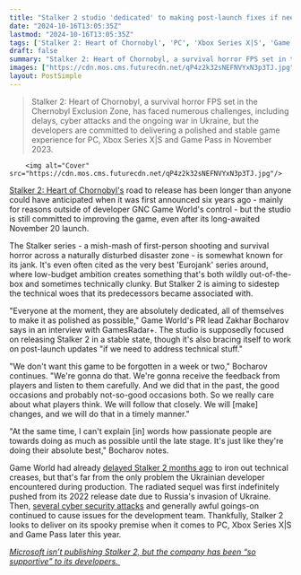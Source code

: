 ```yaml
---
title: "Stalker 2 studio 'dedicated' to making post-launch fixes if needed because they 'don't want this game to be forgotten in a week'"
date: "2024-10-16T13:05:35Z"
lastmod: "2024-10-16T13:05:35Z"
tags: ['Stalker 2: Heart of Chornobyl', 'PC', 'Xbox Series X|S', 'Game Pass', 'FPS', 'Survival Horror', 'Eurojank']
draft: false
summary: "Stalker 2: Heart of Chornobyl, a survival horror FPS set in the Chernobyl Exclusion Zone, has faced numerous challenges, including delays, cyber attacks and the ongoing war in Ukraine, but the developers are committed to delivering a polished and stable game experience for PC, Xbox Series X|S and Game Pass in November 2023."
images: ["https://cdn.mos.cms.futurecdn.net/qP4z2k32sNEFNVYxN3p3TJ.jpg"]
layout: PostSimple
---
```

> Stalker 2: Heart of Chornobyl, a survival horror FPS set in the Chernobyl Exclusion Zone, has faced numerous challenges, including delays, cyber attacks and the ongoing war in Ukraine, but the developers are committed to delivering a polished and stable game experience for PC, Xbox Series X|S and Game Pass in November 2023.


        <img alt="Cover" src="https://cdn.mos.cms.futurecdn.net/qP4z2k32sNEFNVYxN3p3TJ.jpg"/>
        
[Stalker 2: Heart of Chornobyl's](https://www.gamesradar.com/stalker-2-guide/) road to release has been longer than anyone could have anticipated when it was first announced six years ago - mainly for reasons outside of developer GNC Game World's control - but the studio is still committed to improving the game, even after its long-awaited November 20 launch.

The Stalker series - a mish-mash of first-person shooting and survival horror across a naturally disturbed disaster zone - is somewhat known for its jank. It's even often cited as the very best 'Eurojank' series around, where low-budget ambition creates something that's both wildly out-of-the-box and sometimes technically clunky. But Stalker 2 is aiming to sidestep the technical woes that its predecessors became associated with.

"Everyone at the moment, they are absolutely dedicated, all of themselves to make it as polished as possible," Game World's PR lead Zakhar Bocharov says in an interview with GamesRadar+. The studio is supposedly focused on releasing Stalker 2 in a stable state, though it's also bracing itself to work on post-launch updates "if we need to address technical stuff."

"We don't want this game to be forgotten in a week or two," Bocharov continues. "We're gonna do that. We're gonna receive the feedback from players and listen to them carefully. And we did that in the past, the good occasions and probably not-so-good occasions both. So we really care about what players think. We will follow that closely. We will [make] changes, and we will do that in a timely manner."

"At the same time, I can't explain [in] words how passionate people are towards doing as much as possible until the late stage. It's just like they're doing their absolute best," Bocharov notes.

Game World had already [delayed Stalker 2 months ago](https://www.gamesradar.com/games/fps/stalker-2-gets-another-delay-this-time-to-november-so-devs-can-sort-out-its-technical-issues/) to iron out technical creases, but that's far from the only problem the Ukrainian developer encountered during production. The radiated sequel was first indefinitely pushed from its 2022 release date due to Russia's invasion of Ukraine. Then, [several cyber security attacks](https://www.gamesradar.com/russian-hackers-have-been-attacking-the-ukrainian-stalker-2-dev-for-almost-a-year-and-a-half-and-now-theyve-leaked-a-test-build/) and generally awful goings-on continued to cause issues for the development team. Thankfully, Stalker 2 looks to deliver on its spooky premise when it comes to PC, Xbox Series X|S and Game Pass later this year.

[<em>Microsoft isn’t publishing Stalker 2, but the company has been “so supportive” to its developers.</em> ](https://www.gamesradar.com/games/fps/stalker-2-isnt-published-by-microsoft-but-the-company-has-still-been-so-supportive-to-its-devs-it-would-have-been-much-different-without-them/)
        